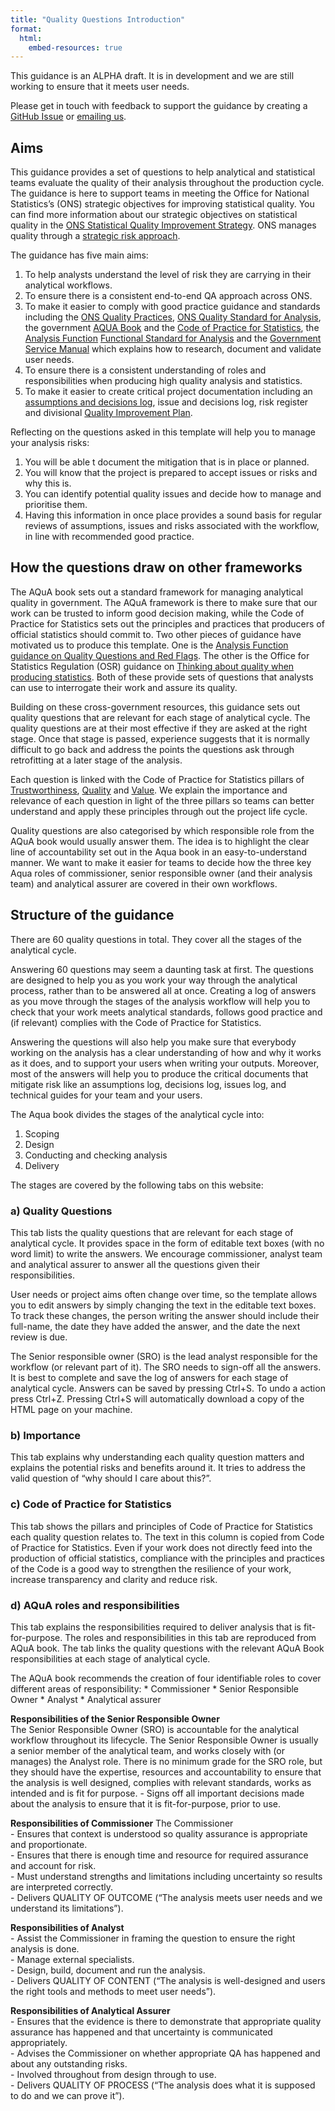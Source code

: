 ```yaml
---
title: "Quality Questions Introduction"
format:
  html:
    embed-resources: true
---
```


::: {.callout-note collapse="false"}
This guidance is an ALPHA draft. It is in development and we are still working to ensure that it meets user needs.

Please get in touch with feedback to support the guidance by creating a [GitHub Issue](https://github.com/best-practice-and-impact/analysis_project_documentation) or [emailing us](mailto:ASAP@ons.gov.uk).
:::

## Aims

This guidance provides a set of questions to help analytical and statistical teams evaluate the quality of their analysis throughout the production cycle. The guidance is here to support teams in meeting the Office for National Statistics's (ONS) strategic objectives for improving statistical quality. You can find more information about our strategic objectives on statistical quality in the [ONS Statistical Quality Improvement Strategy](https://www.ons.gov.uk/methodology/methodologytopicsandstatisticalconcepts/qualityinofficialstatistics/onsstatisticalqualityimprovementstrategy). ONS manages quality through a [strategic risk approach](https://officenationalstatistics.sharepoint.com/sites/onswiki/SitePages/ONS_quality_management.aspx?csf=1&web=1&e=xyAJcG&cid=3da18120-8bb7-4e1f-ad34-e2793e555231).

The guidance has five main aims:  

1. To help analysts understand the level of risk they are carrying in their analytical workflows. 
2. To ensure there is a consistent end-to-end QA approach across ONS.  
3. To make it easier to comply with good practice guidance and standards including the [ONS Quality Practices](https://officenationalstatistics.sharepoint.com/sites/onswiki/SitePages/Quality-Principles.aspx?csf=1&web=1&e=FB4Q14&cid=3cc849ba-f68b-4fc2-af5c-935b82703414), [ONS Quality Standard for Analysis](https://officenationalstatistics.sharepoint.com/sites/onswiki/SitePages/Quality_Standards.aspx), the government [AQUA Book](https://assets.publishing.service.gov.uk/government/uploads/system/uploads/attachment_data/file/416478/aqua_book_final_web.pdf) and the [Code of Practice for Statistics](https://code.statisticsauthority.gov.uk/), the [Analysis Function](https://analysisfunction.civilservice.gov.uk/) [Functional Standard for Analysis](https://www.gov.uk/government/publications/government-analysis-functional-standard--2) and the [Government Service Manual](https://www.gov.uk/service-manual/user-research/start-by-learning-user-needs) which explains how to research, document and validate user needs.  
4. To ensure there is a consistent understanding of roles and responsibilities when producing high quality analysis and statistics.  
5. To make it easier to create critical project documentation including an [assumptions and decisions log](https://officenationalstatistics.sharepoint.com/:x:/r/sites/anstanpi/Modelling_Best_Practice/Resources/quality_assurance_templates/assumptions_and_decision_log_template.xlsx?d=wdfc9cdc643584edca8317e49aff8e67b&csf=1&web=1&e=4MSSwy), issue and decisions log, risk register and divisional [Quality Improvement Plan](https://officenationalstatistics.sharepoint.com/sites/onswiki/SitePages/Managing_Quality_Mechanisms.aspx).  

Reflecting on the questions asked in this template will help you to manage your analysis risks:

1. You will be able t document the mitigation that is in place or planned.    
2. You will know that the project is prepared to accept issues or risks and why this is.    
3. You can identify potential quality issues and decide how to manage and prioritise them.    
4. Having this information in once place provides a sound basis for regular reviews of assumptions, issues and risks associated with the workflow, in line with recommended good practice.    

## How the questions draw on other frameworks

The AQuA book sets out a standard framework for managing analytical quality in government. The AQuA framework is there to make sure that our work can be trusted to inform good decision making, while the Code of Practice for Statistics sets out the principles and practices that producers of official statistics should commit to. Two other pieces of guidance have motivated us to produce this template. One is the [Analysis Function guidance on Quality Questions and Red Flags](https://analysisfunction.civilservice.gov.uk/policy-store/quality-questions-and-red-flags/#:~:text=The%20%27Quality%20Questions%20and%20Red,for%20National%20Statistics%20). The other is the Office for Statistics Regulation (OSR) guidance on [Thinking about quality when producing statistics](https://osr.statisticsauthority.gov.uk/publication/regulatory-guidance-thinking-about-quality-when-producing-statistics/). Both of these provide sets of questions that analysts can use to interrogate their work and assure its quality. 

Building on these cross-government resources, this guidance sets out quality questions that are relevant for each stage of analytical cycle. The quality questions are at their most effective if they are asked at the right stage. Once that stage is passed, experience suggests that it is normally difficult to go back and address the points the questions ask through retrofitting at a later stage of the analysis.  

Each question is linked with the Code of Practice for Statistics pillars of [Trustworthiness](https://code.statisticsauthority.gov.uk/the-code/trustworthiness/), [Quality](https://code.statisticsauthority.gov.uk/the-code/quality/) and [Value](https://code.statisticsauthority.gov.uk/the-code/value/). We explain the importance and relevance of each question in light of the three pillars so teams can better understand and apply these principles through out the project life cycle.  

Quality questions are also categorised by which responsible role from the AQuA book would usually answer them. The idea is to highlight the clear line of accountability set out in the Aqua book in an easy-to-understand manner. We want to make it easier for teams to decide how the three key Aqua roles of commissioner, senior responsible owner (and their analysis team) and analytical assurer are covered in their own workflows.  

## Structure of the guidance

There are 60 quality questions in total. They cover all the stages of the analytical cycle. 

Answering 60 questions may seem a daunting task at first. The questions are designed to help you as you work your way through the analytical process, rather than to be answered all at once. Creating a log of answers as you move through the stages of the analysis workflow will help you to check that your work meets analytical standards, follows good practice and (if relevant) complies with the Code of Practice for Statistics. 

Answering the questions will also help you make sure that everybody working on the analysis has a clear understanding of how and why it works as it does, and to support your users when writing your outputs. Moreover, most of the answers will help you to produce the critical documents that mitigate risk like an assumptions log, decisions log, issues log, and technical guides for your team and your users. 

The Aqua book divides the stages of the analytical cycle into:  

1) Scoping  
2) Design  
3) Conducting and checking analysis  
4) Delivery   

The stages are covered by the following tabs on this website:

### a) Quality Questions 

This tab lists the quality questions that are relevant for each stage of analytical cycle. It provides space in the form of editable text boxes (with no word limit) to write the answers. We encourage commissioner, analyst team and analytical assurer to answer all the questions given their responsibilities.

User needs or project aims often change over time, so the template allows you to edit answers by simply changing the text in the editable text boxes. To track these changes, the person writing the answer should include their full-name, the date they have added the answer, and the date the next review is due. 

The Senior responsible owner (SRO) is the lead analyst responsible for the workflow (or relevant part of it). The SRO needs to sign-off all the answers. It is best to complete and save the log of answers for each stage of analytical cycle. Answers can be saved by pressing Ctrl+S. To undo a action press Ctrl+Z. Pressing Ctrl+S will automatically download a copy of the HTML page on your machine. 

### b) Importance

This tab explains why understanding each quality question matters and explains the potential risks and benefits around it. It tries to address the valid question of "why should I care about this?".

### c) Code of Practice for Statistics

This tab shows the pillars and principles of Code of Practice for Statistics each quality question relates to. The text in this column is copied from Code of Practice for Statistics. Even if your work does not directly feed into the production of official statistics, compliance with the principles and practices of the Code is a good way to strengthen the resilience of your work, increase transparency and clarity and reduce risk.

### d) AQuA roles  and responsibilities

This tab explains the responsibilities required to deliver analysis that is fit-for-purpose. The roles and responsibilities in this tab are reproduced from AQuA book. The tab links the quality questions with the relevant AQuA Book responsibilities at each stage of analytical cycle.  

The AQuA book recommends the creation of four identifiable roles to cover different areas of responsibility:
* Commissioner
* Senior Responsible Owner
* Analyst
* Analytical assurer 

**Responsibilities of the Senior Responsible Owner**  
The Senior Responsible Owner (SRO) is accountable for the analytical workflow throughout its lifecycle. The Senior Responsible Owner is usually a senior member of the analytical team, and works closely with (or manages) the Analyst role. There is no minimum grade for the SRO role, but they should have the expertise, resources and accountability to ensure that the analysis is well designed, complies with relevant standards, works as intended and is fit for purpose.
- Signs off all important decisions made about the analysis to ensure that it is fit-for-purpose, prior to use.

**Responsibilities of Commissioner**
The Commissioner   
- Ensures that context is understood so quality assurance is appropriate and proportionate.  
- Ensures that there is enough time and resource for required assurance and account for risk.  
- Must understand strengths and limitations including uncertainty so results are interpreted correctly.  
- Delivers QUALITY OF OUTCOME ("The analysis meets user needs and we understand its limitations").

**Responsibilities of Analyst**  
- Assist the Commissioner in framing the question to ensure the right analysis is done.  
- Manage external specialists.  
- Design, build, document and run the analysis.  
- Delivers QUALITY OF CONTENT ("The analysis is well-designed and users the right tools and methods to meet user needs").

**Responsibilities of Analytical Assurer**  
- Ensures that the evidence is there to demonstrate that appropriate quality assurance has happened and that uncertainty is communicated appropriately.  
- Advises the Commissioner on whether appropriate QA has happened and about any outstanding risks.  
- Involved throughout from design through to use.  
- Delivers QUALITY OF PROCESS ("The analysis does what it is supposed to do and we can prove it").

